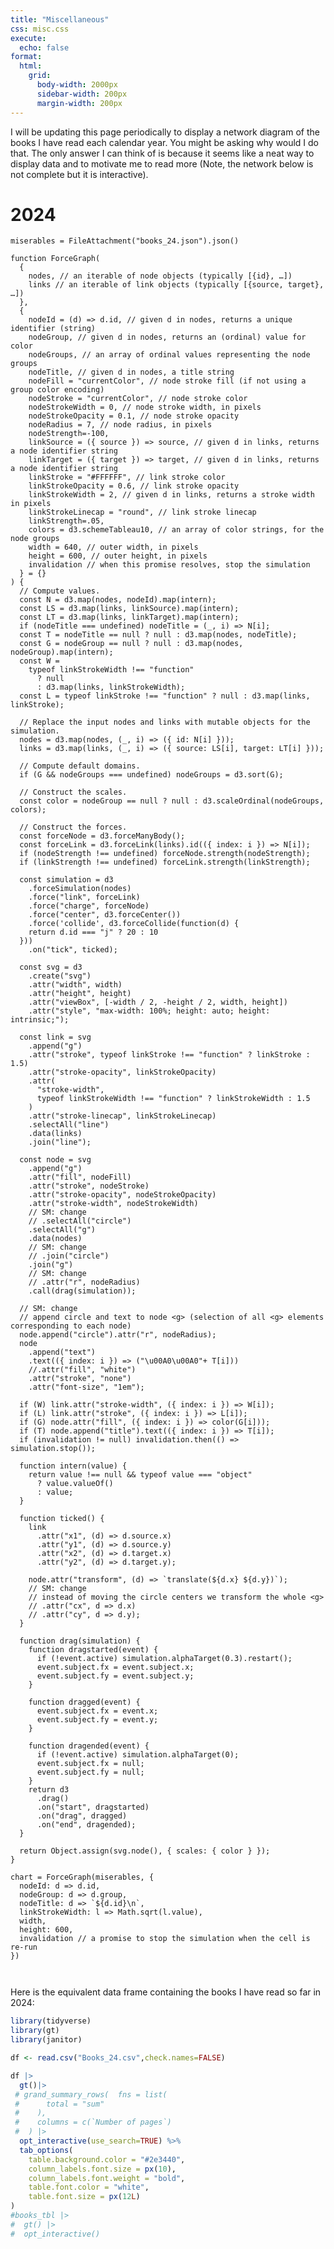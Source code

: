 ```yaml
---
title: "Miscellaneous"
css: misc.css
execute:
  echo: false
format:
  html:
    grid:
      body-width: 2000px
      sidebar-width: 200px
      margin-width: 200px
---
```


I will be updating this page periodically to display a network diagram of the books I have read each calendar year. You might be asking why would I do that. The only answer I can think of is because it seems like a neat way to display data and to motivate me to read more (Note, the network below is not complete but it is interactive).

# 2024

```ojs
miserables = FileAttachment("books_24.json").json()

function ForceGraph(
  {
    nodes, // an iterable of node objects (typically [{id}, …])
    links // an iterable of link objects (typically [{source, target}, …])
  },
  {
    nodeId = (d) => d.id, // given d in nodes, returns a unique identifier (string)
    nodeGroup, // given d in nodes, returns an (ordinal) value for color
    nodeGroups, // an array of ordinal values representing the node groups
    nodeTitle, // given d in nodes, a title string
    nodeFill = "currentColor", // node stroke fill (if not using a group color encoding)
    nodeStroke = "currentColor", // node stroke color
    nodeStrokeWidth = 0, // node stroke width, in pixels
    nodeStrokeOpacity = 0.1, // node stroke opacity
    nodeRadius = 7, // node radius, in pixels
    nodeStrength=-100,
    linkSource = ({ source }) => source, // given d in links, returns a node identifier string
    linkTarget = ({ target }) => target, // given d in links, returns a node identifier string
    linkStroke = "#FFFFFF", // link stroke color
    linkStrokeOpacity = 0.6, // link stroke opacity
    linkStrokeWidth = 2, // given d in links, returns a stroke width in pixels
    linkStrokeLinecap = "round", // link stroke linecap
    linkStrength=.05,
    colors = d3.schemeTableau10, // an array of color strings, for the node groups
    width = 640, // outer width, in pixels
    height = 600, // outer height, in pixels
    invalidation // when this promise resolves, stop the simulation
  } = {}
) {
  // Compute values.
  const N = d3.map(nodes, nodeId).map(intern);
  const LS = d3.map(links, linkSource).map(intern);
  const LT = d3.map(links, linkTarget).map(intern);
  if (nodeTitle === undefined) nodeTitle = (_, i) => N[i];
  const T = nodeTitle == null ? null : d3.map(nodes, nodeTitle);
  const G = nodeGroup == null ? null : d3.map(nodes, nodeGroup).map(intern);
  const W =
    typeof linkStrokeWidth !== "function"
      ? null
      : d3.map(links, linkStrokeWidth);
  const L = typeof linkStroke !== "function" ? null : d3.map(links, linkStroke);

  // Replace the input nodes and links with mutable objects for the simulation.
  nodes = d3.map(nodes, (_, i) => ({ id: N[i] }));
  links = d3.map(links, (_, i) => ({ source: LS[i], target: LT[i] }));

  // Compute default domains.
  if (G && nodeGroups === undefined) nodeGroups = d3.sort(G);

  // Construct the scales.
  const color = nodeGroup == null ? null : d3.scaleOrdinal(nodeGroups, colors);

  // Construct the forces.
  const forceNode = d3.forceManyBody();
  const forceLink = d3.forceLink(links).id(({ index: i }) => N[i]);
  if (nodeStrength !== undefined) forceNode.strength(nodeStrength);
  if (linkStrength !== undefined) forceLink.strength(linkStrength);

  const simulation = d3
    .forceSimulation(nodes)
    .force("link", forceLink)
    .force("charge", forceNode)
    .force("center", d3.forceCenter())
    .force('collide', d3.forceCollide(function(d) {
    return d.id === "j" ? 20 : 10
  }))
    .on("tick", ticked);

  const svg = d3
    .create("svg")
    .attr("width", width)
    .attr("height", height)
    .attr("viewBox", [-width / 2, -height / 2, width, height])
    .attr("style", "max-width: 100%; height: auto; height: intrinsic;");

  const link = svg
    .append("g")
    .attr("stroke", typeof linkStroke !== "function" ? linkStroke : 1.5)
    .attr("stroke-opacity", linkStrokeOpacity)
    .attr(
      "stroke-width",
      typeof linkStrokeWidth !== "function" ? linkStrokeWidth : 1.5
    )
    .attr("stroke-linecap", linkStrokeLinecap)
    .selectAll("line")
    .data(links)
    .join("line");

  const node = svg
    .append("g")
    .attr("fill", nodeFill)
    .attr("stroke", nodeStroke)
    .attr("stroke-opacity", nodeStrokeOpacity)
    .attr("stroke-width", nodeStrokeWidth)
    // SM: change
    // .selectAll("circle")
    .selectAll("g")
    .data(nodes)
    // SM: change
    // .join("circle")
    .join("g")
    // SM: change
    // .attr("r", nodeRadius)
    .call(drag(simulation));

  // SM: change
  // append circle and text to node <g> (selection of all <g> elements corresponding to each node)
  node.append("circle").attr("r", nodeRadius);
  node
    .append("text")
    .text(({ index: i }) => ("\u00A0\u00A0"+ T[i]))
    //.attr("fill", "white")
    .attr("stroke", "none")
    .attr("font-size", "1em");

  if (W) link.attr("stroke-width", ({ index: i }) => W[i]);
  if (L) link.attr("stroke", ({ index: i }) => L[i]);
  if (G) node.attr("fill", ({ index: i }) => color(G[i]));
  if (T) node.append("title").text(({ index: i }) => T[i]);
  if (invalidation != null) invalidation.then(() => simulation.stop());

  function intern(value) {
    return value !== null && typeof value === "object"
      ? value.valueOf()
      : value;
  }

  function ticked() {
    link
      .attr("x1", (d) => d.source.x)
      .attr("y1", (d) => d.source.y)
      .attr("x2", (d) => d.target.x)
      .attr("y2", (d) => d.target.y);

    node.attr("transform", (d) => `translate(${d.x} ${d.y})`);
    // SM: change
    // instead of moving the circle centers we transform the whole <g>
    // .attr("cx", d => d.x)
    // .attr("cy", d => d.y);
  }

  function drag(simulation) {
    function dragstarted(event) {
      if (!event.active) simulation.alphaTarget(0.3).restart();
      event.subject.fx = event.subject.x;
      event.subject.fy = event.subject.y;
    }

    function dragged(event) {
      event.subject.fx = event.x;
      event.subject.fy = event.y;
    }

    function dragended(event) {
      if (!event.active) simulation.alphaTarget(0);
      event.subject.fx = null;
      event.subject.fy = null;
    }
    return d3
      .drag()
      .on("start", dragstarted)
      .on("drag", dragged)
      .on("end", dragended);
  }

  return Object.assign(svg.node(), { scales: { color } });
}

chart = ForceGraph(miserables, {
  nodeId: d => d.id,
  nodeGroup: d => d.group,
  nodeTitle: d => `${d.id}\n`,
  linkStrokeWidth: l => Math.sqrt(l.value),
  width,
  height: 600,
  invalidation // a promise to stop the simulation when the cell is re-run
})



```

Here is the equivalent data frame containing the books I have read so far in 2024:

```r

library(tidyverse)
library(gt)
library(janitor)

df <- read.csv("Books_24.csv",check.names=FALSE)

df |> 
  gt()|>
 # grand_summary_rows(  fns = list(
 #      total = "sum"
 #    ),
 #    columns = c(`Number of pages`)
 #  ) |>
  opt_interactive(use_search=TRUE) %>% 
  tab_options(
    table.background.color = "#2e3440",
    column_labels.font.size = px(10),
    column_labels.font.weight = "bold",
    table.font.color = "white",
    table.font.size = px(12L)
)
#books_tbl |>
#  gt() |>
#  opt_interactive()

```
